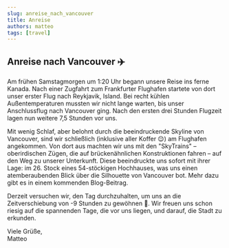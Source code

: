 ```yaml
---
slug: anreise_nach_vancouver
title: Anreise
authors: matteo
tags: [travel]
---
```


## Anreise nach Vancouver ✈️

Am frühen Samstagmorgen um 1:20 Uhr begann unsere Reise ins ferne Kanada. Nach einer Zugfahrt zum Frankfurter Flughafen startete von dort unser erster Flug nach Reykjavik, Island. Bei recht kühlen Außentemperaturen mussten wir nicht lange warten, bis unser Anschlussflug nach Vancouver ging. Nach den ersten drei Stunden Flugzeit lagen nun weitere 7,5 Stunden vor uns.

Mit wenig Schlaf, aber belohnt durch die beeindruckende Skyline von Vancouver, sind wir schließlich (inklusive aller Koffer 😌) am Flughafen angekommen. Von dort aus machten wir uns mit den "SkyTrains" – oberirdischen Zügen, die auf brückenähnlichen Konstruktionen fahren – auf den Weg zu unserer Unterkunft. Diese beeindruckte uns sofort mit ihrer Lage: im 26. Stock eines 54-stöckigen Hochhauses, was uns einen atemberaubenden Blick über die Silhouette von Vancouver bot. Mehr dazu gibt es in einem kommenden Blog-Beitrag.

Derzeit versuchen wir, den Tag durchzuhalten, um uns an die Zeitverschiebung von -9 Stunden zu gewöhnen 🛌. Wir freuen uns schon riesig auf die spannenden Tage, die vor uns liegen, und darauf, die Stadt zu erkunden.

Viele Grüße,  
Matteo
